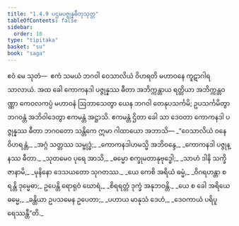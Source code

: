 ```yaml
---
title: "1.4.9 ပဌမပဇ္ဇုန္နဓီတုသုတ္တ"
tableOfContents: false
sidebar:
  order: 10
type: "tipitaka"
basket: "su"
book: "saga"
---
```



<DynamicBreadcrumb />

<Division number="39" book="saga">

<Paragraph number="226" book="saga">
ဧဝံ မေ သုတံ—  ဧကံ သမယံ ဘဂဝါ ဝေသာလိယံ ဝိဟရတိ မဟာဝနေ ကူဋာဂါရသာလာယံ. အထ ခေါ ကောကနဒါ ပဇ္ဇုန္နဿ ဓီတာ အဘိက္ကန္တာယ ရတ္တိယာ အဘိက္ကန္တဝဏ္ဏာ ကေဝလကပ္ပံ မဟာဝနံ ဩဘာသေတွာ ယေန ဘဂဝါ တေနုပသင်္ကမိ; ဥပသင်္ကမိတွာ ဘဂဝန္တံ အဘိဝါဒေတွာ ဧကမန္တံ အဋ္ဌာသိ. ဧကမန္တံ ဌိတာ ခေါ သာ ဒေဝတာ ကောကနဒါ ပဇ္ဇုန္နဿ ဓီတာ ဘဂဝတော သန္တိကေ ဣမာ ဂါထာယော အဘာသိ—
</Paragraph>

<Paragraph number="227" type="verses" book="saga">
_“ဝေသာလိယံ ဝနေ ဝိဟရန္တံ,_  
_အဂ္ဂံ သတ္တဿ သမ္ဗုဒ္ဓံ;_  
_ကောကနဒါဟမသ္မိ အဘိဝန္ဒေ,_  
_ကောကနဒါ ပဇ္ဇုန္နဿ ဓီတာ._  

</Paragraph>

<Paragraph number="228" type="verses" book="saga">
_သုတမေဝ ပုရေ အာသိ,_  
_ဓမ္မော စက္ခုမတာနုဗုဒ္ဓေါ;_  
_သာဟံ ဒါနိ သက္ခိ ဇာနာမိ,_  
_မုနိနော ဒေသယတော သုဂတဿ._  

</Paragraph>

<Paragraph number="229" type="verses" book="saga">
_ယေ ကေစိ အရိယံ ဓမ္မံ,_  
_ဝိဂရဟန္တာ စရန္တိ ဒုမ္မေဓာ;_  
ဥပေန္တိ ရောရုဝံ ဃောရံ,_  
_စိရရတ္တံ ဒုက္ခံ အနုဘဝန္တိ._  

</Paragraph>

<Paragraph number="230" type="verses" book="saga">
_ယေ စ ခေါ အရိယေ ဓမ္မေ,_  
_ခန္တိယာ ဥပသမေန ဥပေတာ;_  
_ပဟာယ မာနုသံ ဒေဟံ,_  
_ဒေဝကာယံ ပရိပူရေဿန္တီ”တိ._
</Paragraph>
</Division>